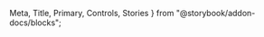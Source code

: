   Meta,
  Title,
  Primary,
  Controls,
  Stories
} from "@storybook/addon-docs/blocks";


<Meta of={DialogStories} />

<Title />

<Primary />

## Usage

### Open dialog

Add a `ref` to the dialog component:

```html
<wra-dialog ref="dialogRef" ... />
```

Call the `openDialog()` method on the `ref` to open the dialog:

```js
this.$refs.dialogRef.openDialog();
```

### Close dialog

<p>
  The dialog closes automatically when the user clicks the confirm or cancel
  button. You can also close it programmatically by calling:
</p>

```js
this.$refs.dialogRef.closeDialog();
```

<Controls />

<p>Use the `@confirm` and `@cancel` events to handle user actions:</p>

```js
  methods: {
    handleConfirm() {
      // handle confirm action
    },
    handleCancel() {
      // handle cancel action
    }
  }
```

<Stories />
